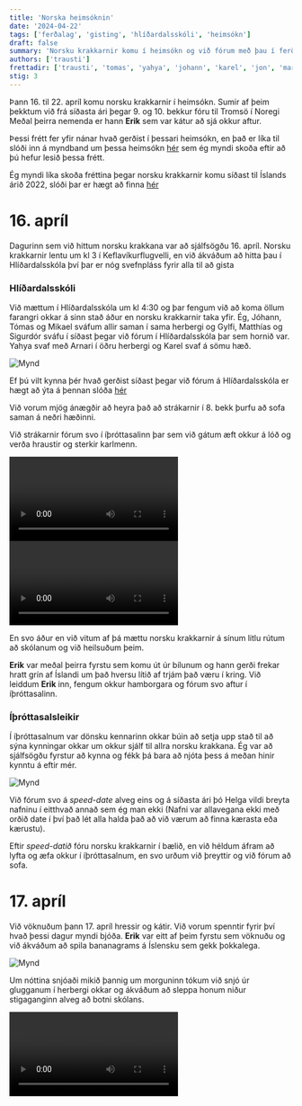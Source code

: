 ```yaml
---
title: 'Norska heimsóknin'
date: '2024-04-22'
tags: ['ferðalag', 'gisting', 'hlíðardalsskóli', 'heimsókn']
draft: false
summary: 'Norsku krakkarnir komu í heimsókn og við fórum með þau í ferðalag'
authors: ['trausti']
frettadir: ['trausti', 'tomas', 'yahya', 'johann', 'karel', 'jon', 'marteinn', 'mikael', 'oreglufolk', 'erik', 'solrun']
stig: 3
---
```



Þann 16. til 22. apríl komu norsku krakkarnir í heimsókn.
Sumir af þeim þekktum við frá síðasta ári þegar 9. og 10. bekkur fóru til Tromsö í Noregi
Meðal þeirra nemenda er hann **Erik** sem var kátur að sjá okkur aftur.


Þessi frétt fer yfir nánar hvað gerðist í þessari heimsókn, en það er líka til slóði inn á myndband um þessa heimsókn [hér](/verkefni/Norsklendingaheimsokn)
sem ég myndi skoða eftir að þú hefur lesið þessa frétt.


Ég myndi líka skoða fréttina þegar norsku krakkarnir komu síðast til Íslands árið 2022, slóði þar er hægt að finna [hér](/frettir/norkslendingar)


<TOCInline toc={props.toc} asDisclosure />


# 16. apríl


Dagurinn sem við hittum norsku krakkana var að sjálfsögðu 16. apríl.
Norsku krakkarnir lentu um kl 3 í Keflavíkurflugvelli, en við ákváðum að hitta þau í Hlíðardalsskóla því þar er nóg svefnpláss fyrir alla til að gista



### Hlíðardalsskóli


Við mættum í Hlíðardalsskóla um kl 4:30 og þar fengum við að koma öllum farangri okkar á sinn stað áður en norsku krakkarnir taka yfir.
Ég, Jóhann, Tómas og Mikael sváfum allir saman í sama herbergi og Gylfi, Matthías og Sigurdór sváfu í síðast þegar við fórum í Hlíðardalsskóla þar sem hornið var.
Yahya svaf með Arnari í öðru herbergi og Karel svaf á sömu hæð.


![Mynd](/static/images/faerslur/norsklendingar-2024/10.jpg)


Ef þú vilt kynna þér hvað gerðist síðast þegar við fórum á Hlíðardalsskóla er hægt að ýta á þennan slóða [hér](/frettir/hlidardalsskoli)


Við vorum mjög ánægðir að heyra það að strákarnir í 8. bekk þurfu að sofa saman á neðri hæðinni.

Við strákarnir fórum svo í íþróttasalinn þar sem við gátum æft okkur á lóð og verða hraustir og sterkir karlmenn.


<Grid>
  <GridItem>
<Video id="yGd38Denby0" />
  </GridItem>
  <GridItem><Video id="4vQj871_2NY" /></GridItem>
</Grid>


En svo áður en við vitum af þá mættu norsku krakkarnir á sínum litlu rútum að skólanum og við heilsuðum þeim.


**Erik** var meðal þeirra fyrstu sem komu út úr bílunum og hann gerði frekar hratt grín af Íslandi um það hversu lítið af trjám það væru í kring.
Við leiddum **Erik** inn, fengum okkur hamborgara og fórum svo aftur í íþróttasalinn.


### Íþróttasalsleikir


Í íþróttasalnum var dönsku kennarinn okkar búin að setja upp stað til að sýna kynningar okkar um okkur sjálf til allra norsku krakkana.
Ég var að sjálfsögðu fyrstur að kynna og fékk þá bara að njóta þess á meðan hinir kynntu á eftir mér.


![Mynd](/static/images/faerslur/norsklendingar-2024/1.jpg)



Við fórum svo á *speed-date* alveg eins og á síðasta ári þó Helga vildi breyta nafninu í eitthvað annað sem ég man ekki (Nafni var allavegana ekki með orðið date í því
það lét alla halda það að við værum að finna kærasta eða kærustu).


Eftir *speed-datið* fóru norsku krakkarnir í bælið, en við héldum áfram að lyfta og æfa okkur í íþróttasalnum, en svo urðum við þreyttir og við fórum að sofa.


# 17. apríl


Við vöknuðum þann 17. apríl hressir og kátir. Við vorum spenntir fyrir því hvað þessi dagur myndi bjóða.
**Erik** var eitt af þeim fyrstu sem vöknuðu og við ákváðum að spila bananagrams á Íslensku sem gekk þokkalega.


![Mynd](/static/images/faerslur/norsklendingar-2024/2.jpg)


Um nóttina snjóaði mikið þannig um morguninn tókum við snjó úr glugganum í herbergi okkar og ákváðum að sleppa honum niður stigaganginn alveg að botni skólans.


<Video id="C9rwVfSCuWo" />


Næst var morgunmatur og við fylltum okkur upp að mati, en svo þurftum við að hlíða kennurunum og við fórum í ferðalag.


### Hveragarðurinn


Kennararnir hentu okkur í Hveragarðinn í Hveragerði og þar fengum við að prófa egg sem voru soðin í hveri og fleira 
eins og að skoða hveri og geysi.


![Mynd](/static/images/faerslur/norsklendingar-2024/3.jpg)


<Video id="SS-xb5ix-rU" />


**Erik** var ekki ánægðu með lyktina af hverunum, en við sögðum honum að þetta væri venjulegt og að hann ætti að hætta að skæla yfir þessu.
Hann hlýddi okkur, en svo áðum en við vissum að gaus geysirinn þarna og við hlupum úr garðinum.


<Video id="qu0Dlo_Dmr0" />


### Bónusferð


Við fengum að fara í ferð til Bónus þar sem norsku krakkarnir gátu keypt allt íslenska nammið.
Þar kynntumst við norska krakkanum sem heitir Silas. Silas elskar þrista og finnst þeir vera besta nammið í heiminum.


Í Bónus voru líka *Takis* pokar sem kostuðu 39 kr hver sem er óheyranlega ódýrt verð.


![Mynd](/static/images/faerslur/norsklendingar-2024/4.jpg)


Sumir norsku krakkarnir eins og Lennart keypti nokkra poka af þeim sem hann svo reyndi að selja til annara manna (honum fannst pokarnir ekki góðir).
Lennart hafði alltaf rússlenska húfu á sér alla ferðina og köllum hann þess vegna rússa.


![Mynd](/static/images/faerslur/norsklendingar-2024/21.jpg)



### Hellisheiðarvirkjun


Næst fórum við á Hellisheiðarvirkjun þar sem við fengum kynningu um hvernig virkjanir virka og nánar um eldvirkni á Íslandi.
Síðast þegar norsku krakkarnir komu hingað, þá fórum við á Hellisheiðarvirkjun þannig þetta sagði sig sjálft hvað var þarna í boði fyrir okkur.


![Mynd](/static/images/faerslur/norsklendingar-2024/4.5.jpg)


**Erik** fannst þetta allt saman mjög áhugavert, en Silas hafði önnur plön. Silas vildi finna hrafntinnu eða obsidian til að búa til *Nether* *portal*
sem er einungsins bara hægt að búa til í Minecraft. Því miður en Silas náði aldrei að finna alla hranftinnuna sem hann þurfti fyrir *Nether* *portalið*.
Eftir að skoða virkjunina þurftum við að skella okkur í bílferð til...


Við fórum samt fyrst í Hlíðó og fórum í ræktina þar því við kláruðum Hellisheiðavirkjunarkynninguna allt of snemma.


<Video id="GW6XQHPNCSg" />


Karel tók 20 benchpress með 30kg án vanda en hinir gerðu bara 3.



### Raufarhólshellir


Við mættum á Raufarhólshelli, tilbúnir í slaginn. Við höfum líka komið hingað áður frá síðustu ferð, en það er alltaf gaman að koma aftur.
Strákarnir settur á sig hjálma og fóru svo í hellinn.


<Grid>
  <GridItem>
![Mynd](/static/images/faerslur/norsklendingar-2024/5.jpg)
  </GridItem>
  <GridItem>![Mynd](/static/images/faerslur/norsklendingar-2024/6.jpg)</GridItem>
</Grid>


Í hellinum fengum við að læra það hvernig svona hellir eins og Raufarhólshellir verða til. Hellirinn var mjög flottur á þessum árstíma 
því sumstaðar var hægt að finna grílukerti og íshrúgur um hellinn.


<Video id="jH6vWvM14t0" />


Dýpra inn í hellinum var slökkt á ljósunum, en við náðum að komast út og allir voru heilir á húfi.


<Grid>
  <GridItem>
![Mynd](/static/images/faerslur/norsklendingar-2024/7.jpg)
  </GridItem>
  <GridItem>![Mynd](/static/images/faerslur/norsklendingar-2024/8.jpg)</GridItem>
</Grid>


<Video id="_9BRTPy8vPY" />


Eftir ferðina í hellinn máttur þeir sem vildu fara í sund í sundlauginn í Þorlákshöfn sem við að sjálfsögðum gerðum.


### Sundlaugin í Þorlákshöfn


Ég, Jóhann, Yahya, **Erik** og fleiri fórum í sundlaugina og lékum okkur með barnadótið þar eins og að kasta bolta í gegnum holu.
Ég og Yahya fórum í köldu lögina í meira en þrjár mínútur því það er hvað alvöru karlmenn gera.


![Mynd](/static/images/faerslur/norsklendingar-2024/9.jpg)


Eftir sundlaugina fórum við hreinir og fínir í Hlíðó.


### Mættir í Hlíðó aftur


Við fórum aftur í Hlíðardalsskóla þar sem við fengum djúsi mat sem einstaklingarnir sem fóru ekki í sundlaugina þurftu að elda.
Við fundum *coca-cola* flösku í stigaganginum og ákváðum að bottle flippa henni en það gekk með engum árangri.
Við ákváðum svo að gera það sem og við gerðum með snjóinn og sluppum flösunni niður stiganginn sem endaði frekar illa.


<Video id="B-qWKWrd7fM" />


Flaskan lenti á seinni hæðinni beint fyrir framan einn íslenskan nemenda, en sá meiddi sig ekki.
Strákarnir ákváðu að taka skynsemina á þetta og hætta svona fíflagang.


### furðulegi leikurinn


Eftir það voru allir skipaðir að fara í íþróttasalinn þar sem við spiluðum skemmtilegan hálfgerðan stólaleik.

Stólar voru raðaðir frammi fyrir hvort öðru í hring og allir þáttakendurnir þurftu að sitja í hvern og einum.
í leiknum voru allir nemendur svo úthlutaðir annaðhvort spaða, lauf, tígli eða hjarta.

Leikstjórinn átti svo að draga eitthvað spila eins og í happadrætti og þá eiga allir með t.d. spaða að hreyfa sig. 
Tilgangur leiksins er fyrir einhvern að komast í sætið sitt og þá vinnur sá leikinn.

Þegar einhver færir sig, en það er einhver fyrir þá fer hann fyrir framan hann. Þá er sá sem er fyrir aftan læstur þangað 
til þessi fyrir framan fær spilið sitt aftur.

Það sem gerðist í leiknum t.d. var það að **Erik** hafði svona 10 manns fyrir framan sig og færði sig varla neitt þangað til teppan var loksins leyst. 
**Erik** var óheppnastur af öllum þáttakendunum.


Lennart og einhver strákur úr 8. bekk lentu í sínu sæti á sama tíma og unnu þá báðir leikinn.


Eftir leikinn voru Ég, Jóhann og Yahya vakandi alveg til kl 10 í íþróttasalnum, en svo fórum við að sofa.


# 18. apríl


Það var mikil spenna þann 18. apríl því við ætluðum að skella okkur til Vestmanneyja.


### Vestmannaeyjar


Ferðin til Vestmannaeyja var um 1 klst og 30 mín. Við spiluðum að sjálfsögðu Steinda Jr tónlist því hann er besti söngvari heimsins.
Á landeyjarhöfn sáum við Eyjafjallajökul og Vestmannaeyjar.


<Grid>
  <GridItem>
![Mynd](/static/images/faerslur/norsklendingar-2024/11.jpg)
  </GridItem>
  <GridItem>![Mynd](/static/images/faerslur/norsklendingar-2024/12.jpg)</GridItem>
</Grid>



Um borð á Herjólfi spiluðum við *Clash-of-Clans* með Silas en svo allt í einu vorum við mættir á eyjuna.
Við eyddum ekki miklum tíma á leiðinni að fyrsta áfangastað sem var Eldheima safnið. 


### Eldheimar


Eldheimar er safn um eldgosið sem átti sér stað árið 1973 á Heimaey og líka eldgosið sem myndaði eyjuna Surtsey árið 1963. 
Í miðju safnins var hús sem var grafið í ösku en var svo grafin aftur upp. 
Safnið var skemmtilega byggt og auðvelt að soga inn upplýsingarnar um eldgosin sem áttu sér stað á Heimaey og 
hvaða áhrif það hafði á íbúana þar.


Við höfum komið á þetta safn áður í fyrri heimsókn norsklendingana þannig við vissum allt sem safnið bauð upp á.


### Göngutúr


Ég, Jóhann og Yahya fórum í göngutúr um vestur hlið Heimaeyjar í *Krónuna* og svo í Stafkirkju
Eftir Stafkirkju fórum við að spranga og þar sprönguðu Jóhann, Erik, Silas, Tómas og fleiri.


<Grid>
  <GridItem>
<Video id="1ZVKVq3WXR8" />
  </GridItem>
  <GridItem><Video id="eSRwN9WSDl4" /></GridItem>
</Grid>


### Heimleiðin


Eftir að spranga fórum við aftur á Herjólf og til Íslands. Í rútunni var svo mikið pláss að ég og Yahya fórum að sofa.


![Mynd](/static/images/faerslur/norsklendingar-2024/13.jpg)


Við fórum á Seljalandsfoss.


<Video id="4sCQdcNoiFo" />


Svo keyrðum við beina leið í skólann en fyrst þurfti Trausti aðeins að leika sér.


<Video id="WIORBrfTJZI" />


Í skólanum fengum við pítsu frá Sólrúnu, en eftir það fórum við heim kl 9 og fórum að sofa.
Norsku krakkarnir sváfu í skólanum í stofum.


# 19. apríl


Þann 19. apríl gerðist voða lítið á milli norsku og íslensku nemendana. Íslendingarnir fóru í skólann samkvæmt hefbundri stundaskrá.
Norsku krakkarnir hinsvegar fóru ferðir um miðbæ Reykjavíkur að skoða t.d. Alþingishúsið.


# 20. apríl


Hjá flestum íslendingum gerðist ekkert þann 20. apríl en hjá sumum eins og hjá mér og Jóhanni gerðist fullt.


### Þingvellir


Á 20. apríl fengu fáir íslendingar að koma með til Þingvalla (Bara ég, Jóhann og einn óreglumaður komu með).
Jón Steinar var líka þarna að keyra bílinn og passa upp á alla eins og vanalega.


<Grid>
  <GridItem>
![Mynd](/static/images/faerslur/norsklendingar-2024/14.jpg)
  </GridItem>
  <GridItem>![Mynd](/static/images/faerslur/norsklendingar-2024/15.jpg)</GridItem>
</Grid>


Við skoðuðum Lögberg, Drekkingarhyl og Öxarárfoss. 


<Video id="_5f3vd5UmgI" />


Veðrið var ekki svo gott því það var rigning og skyggning var svona 5 km.


### Partý hjá Helgu


Eftir Þingvellir bauð Helga okkur í partý sem við þáðum.


![Mynd](/static/images/faerslur/norsklendingar-2024/16.jpg)


Í partýinu var mikið af veitingum og við fengum einhverjar þrautir sem maður átti að leysa sem var stundum frekar erfitt.


### Vatnsstríðið


Seinna í boði helgu þá hóf Trausti umræðu um hvernig íslenskt vatn er betra. 
**Erik** og Silas voru báðir mjög ósammála og sögðu það að íslenskt vatn lyktaði eins og egg
(við erum að tala um kalt vatn og ekki allt heitt íslenskt vatn lyktar eins og egg).


Jón Steinar lét **Erik** þefa af heitu vatni úr krananum en hann fann enga eggja lykt sem þýðir það að hann hafi strax rangt fyrir sér.
Umræðan hélt áfram með engum sáttum, en svo kom Marteinn á staðinn og hafði einhverjar skoðanir.


Marteinn sagði það að ef þeir halda áfram að rífast þurfi að hefja stríð á milli Íslands og Noregs um hver hefur betra vatn.
Trausti studdi þessa hugmynd, en Jón Steinar skynsami náungin sagði það að íslendingar 
hafa engan her og myndu þá tapa stríðinu á núll einni.


Trausti vissi það sem Jón Steinar sagði, en hélt áfram umræðunni. 
Umræðan missti samt fljótt dampinn og norsklendingarnir fóru heim hressir og kátir.
Marteinn kallaði Trausta, Trausta vatnsstríð ef hann skyldi hefja vatnsstríð á móti Noregi.


Trausti vill væntanlega búa til Íslendingasögu um *Trausta þátt vatnsstríðsins* sem væri metsala.


Íslendingarnir fóru svo heim.


# 21. apríl


Þann 21. apríl þurftu íslendingarnir að taka norsku krakkana í heimboð.


Trausti, Jóhann, Tómas og Mikael voru í hóp með Erik og Silas.
Strákarnir fóru heim til Mikaels.
Hjá Mikaeli fengum við pítsur og horfðum á einhvern þáttu um ofurhetjur, en svo fórum við að borða *Huppu-ís*. 


![Mynd](/static/images/faerslur/norsklendingar-2024/17.jpg)


Eftir að borða tók Silas upp dróna sinn og tók skot af húsi Mikaels, en svo fórum við heim að sofa.


<Video id="5dY3MNgQW-w" />


Yahya var mjög óheppinn hinsvegar með sína norsku krakka og þurfti að vera með t.d. Levi frá noregi sem elskaði *ghetto* og *roadmen*. 
Hann vildi líka fara í Breiðholtið.


# 22. apríl


Um nóttina 22. apríl fóru norsku krakkarnir heim þannig þegar íslendingar mættu í skólann, þá var enginn norsklendingur eftir.
Samt voru nokkrir norskir búnir að skrifa eitthvað á töflunar í stofunum.





Í stofu 3 skrifaði Silas eitthvað um Jóhann og þar var líka þristur að bíða eftir honum.


<Grid>
  <GridItem>
![Mynd](/static/images/faerslur/norsklendingar-2024/20.jpg)
  </GridItem>
  <GridItem><Video id="hgcWihjyj2Y" /></GridItem>
</Grid>

Í 9. bekkjar stofunni hafði Lennart skrifað eitthvað með *kommúnista-logo*


![Mynd](/static/images/faerslur/norsklendingar-2024/18.jpg)


Í stofu 4 var eitthvað sem Trausti skrifaði til gamans um hvernig Silas er í rauninni hringur sem fer fram og til baka.


![Mynd](/static/images/faerslur/norsklendingar-2024/19.jpg)


En restin af deginum var eins og hver annar skóladagur.


Svona endaði norsklendingaheimsóknin. **Erik** og vinir fóru til Noregs aftur og íslendingar látnir vinna aftur.
Þetta var mjög skemmtileg fer og við er þakklátir að fá að prófa eitthvað annað, en að vera alltaf í skólanum að læra hvern dag.


Þetta var líklega síðasta skiptið sem við munum hitta **Erik** svo hann ákvað sækja um eftirlaun sem við 
tafaralaust samþykktum í reglunni.


Þá er þessi frétt lokin, bæ bæ og sjáumst kannski seinna með Brennu-Njáls sögu mynd.

